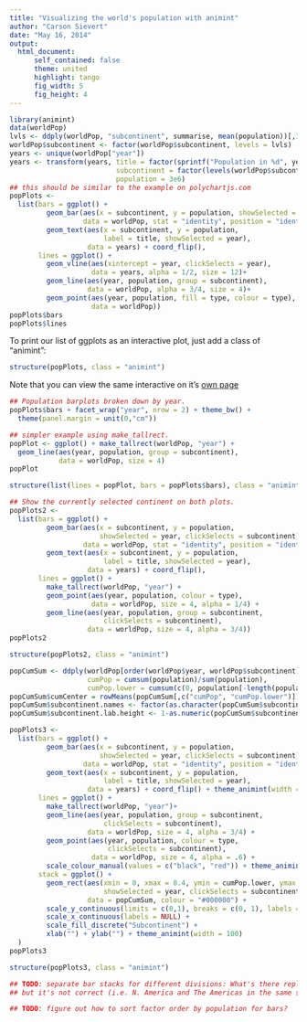 ```yaml
---
title: "Visualizing the world's population with animint"
author: "Carson Sievert"
date: "May 16, 2014"
output: 
  html_document:
      self_contained: false
      theme: united
      highlight: tango
      fig_width: 5
      fig_height: 4
---
```




```r
library(animint)
data(worldPop)
lvls <- ddply(worldPop, "subcontinent", summarise, mean(population))[,1]
worldPop$subcontinent <- factor(worldPop$subcontinent, levels = lvls)
years <- unique(worldPop["year"])
years <- transform(years, title = factor(sprintf("Population in %d", year)),
                          subcontinent = factor(levels(worldPop$subcontinent)[1]),
                          population = 3e6)
## this should be similar to the example on polychartjs.com
popPlots <-
  list(bars = ggplot() +
         geom_bar(aes(x = subcontinent, y = population, showSelected = year),
                  data = worldPop, stat = "identity", position = "identity") +
         geom_text(aes(x = subcontinent, y = population,
                       label = title, showSelected = year),
                   data = years) + coord_flip(),
       lines = ggplot() +
         geom_vline(aes(xintercept = year, clickSelects = year),
                    data = years, alpha = 1/2, size = 12)+
         geom_line(aes(year, population, group = subcontinent),
                   data = worldPop, alpha = 3/4, size = 4)+
         geom_point(aes(year, population, fill = type, colour = type),
                    data = worldPop))
popPlots$bars
popPlots$lines
```

To print our list of ggplots as an interactive plot, just add a class of "animint":

```r
structure(popPlots, class = "animint")
```

Note that you can view the same interactive on it's [own page](http://cpsievert.github.io/animint/worldPop/popPlots)

```r
## Population barplots broken down by year.
popPlots$bars + facet_wrap("year", nrow = 2) + theme_bw() + 
  theme(panel.margin = unit(0,"cm"))
```

```r
## simpler example using make_tallrect.
popPlot <- ggplot() + make_tallrect(worldPop, "year") +
  geom_line(aes(year, population, group = subcontinent),
            data = worldPop, size = 4)
popPlot
```

```r
structure(list(lines = popPlot, bars = popPlots$bars), class = "animint")
```

```r
## Show the currently selected continent on both plots.
popPlots2 <-
  list(bars = ggplot() +
         geom_bar(aes(x = subcontinent, y = population,
                      showSelected = year, clickSelects = subcontinent),
                  data = worldPop, stat = "identity", position = "identity") +
         geom_text(aes(x = subcontinent, y = population,
                       label = title, showSelected = year),
                   data = years) + coord_flip(),
       lines = ggplot() +
         make_tallrect(worldPop, "year") +
         geom_point(aes(year, population, colour = type),
                    data = worldPop, size = 4, alpha = 1/4) +
         geom_line(aes(year, population, group = subcontinent,
                       clickSelects = subcontinent),
                   data = worldPop, size = 4, alpha = 3/4))
popPlots2
```

```r
structure(popPlots2, class = "animint")
```

```r
popCumSum <- ddply(worldPop[order(worldPop$year, worldPop$subcontinent),], .(year), transform, 
                   cumPop = cumsum(population)/sum(population), 
                   cumPop.lower = cumsum(c(0, population[-length(population)]))/sum(population))
popCumSum$cumCenter = rowMeans(popCumSum[,c("cumPop", "cumPop.lower")])
popCumSum$subcontinent.names <- factor(as.character(popCumSum$subcontinent)) # alphabetize
popCumSum$subcontinent.lab.height <- 1-as.numeric(popCumSum$subcontinent.names)/15

popPlots3 <-
  list(bars = ggplot() +
         geom_bar(aes(x = subcontinent, y = population,
                      showSelected = year, clickSelects = subcontinent),
                  data = worldPop, stat = "identity", position = "identity") +
         geom_text(aes(x = subcontinent, y = population,
                       label = title, showSelected = year),
                   data = years) + coord_flip() + theme_animint(width = 350),
       lines = ggplot() +
         make_tallrect(worldPop, "year")+
         geom_line(aes(year, population, group = subcontinent,
                       clickSelects = subcontinent),
                   data = worldPop, size = 4, alpha = 3/4) +
         geom_point(aes(year, population, colour = type, 
                        clickSelects = subcontinent),
                    data = worldPop, size = 4, alpha = .6) +
         scale_colour_manual(values = c("black", "red")) + theme_animint(width = 350),
       stack = ggplot() + 
         geom_rect(aes(xmin = 0, xmax = 0.4, ymin = cumPop.lower, ymax = cumPop, fill = factor(subcontinent), 
                       showSelected = year, clickSelects = subcontinent),
                   data = popCumSum, colour = "#000000") +
         scale_y_continuous(limits = c(0,1), breaks = c(0, 1), labels = NULL) + 
         scale_x_continuous(labels = NULL) + 
         scale_fill_discrete("Subcontinent") +
         xlab("") + ylab("") + theme_animint(width = 100)
  )
popPlots3
```

```r
structure(popPlots3, class = "animint")
```

```r
## TODO: separate bar stacks for different divisions: What's there replicates polycharts.js, 
## but it's not correct (i.e. N. America and The Americas in the same stack). 

## TODO: figure out how to sort factor order by population for bars?
```

